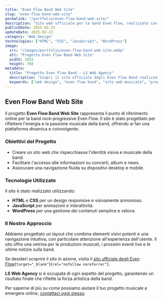 ```yaml
---
title: "Even Flow Band Web Site"
slug: "even-flow-band-web-site"
permalink: "/portfolio/even-flow-band-web-site/"
description: "Sito web ufficiale per la band Even Flow, realizzato con un design dinamico e una user experience coinvolgente."
publishDate: 2025-02-23
updateDate: 2025-02-23
category: "Web Design"
technologies: ["HTML", "CSS", "JavaScript", "WordPress"]
image:
  src: "/images/portfolio/even-flow-band-web-site.webp"
  alt: "Progetto Even Flow Band Web Site"
  width: 1024
  height: 768
metadata:
  title: "Progetto Even Flow Band - LS Web Agency"
  description: "Scopri il sito ufficiale degli Even Flow Band realizzato da LS Web Agency: design dinamico, user experience coinvolgente e personalizzata."
  keywords: ["web design", "even flow band", "sito web musicale", "progetto band musicale"]
---
```


## Even Flow Band Web Site

Il progetto **Even Flow Band Web Site** rappresenta il punto di riferimento online per la band rock-progressive Even Flow. Il sito è stato progettato per riflettere l'energia e la passione musicale della band, offrendo ai fan una piattaforma dinamica e coinvolgente.

### Obiettivi del Progetto

- Creare un sito web che rispecchiasse l'identità visiva e musicale della band.
- Facilitare l'accesso alle informazioni su concerti, album e news.
- Assicurare una navigazione fluida su dispositivi desktop e mobile.

### Tecnologie Utilizzate

Il sito è stato realizzato utilizzando:

- **HTML** e **CSS** per un design responsive e visivamente armonioso.
- **JavaScript** per animazioni e interattività.
- **WordPress** per una gestione dei contenuti semplice e veloce.

### Il Nostro Approccio

Abbiamo progettato un layout che combina elementi visivi potenti e una navigazione intuitiva, con particolare attenzione all'esperienza dell'utente. Il sito offre una vetrina per le produzioni musicali, i prossimi eventi live e le ultime notizie sulla band.

Se desideri scoprire il sito in azione, visita il [sito ufficiale degli Even Flow](https://www.bandevenflow.com){`target="_blank"`}{`rel="nofollow noreferrer"`}.

**LS Web Agency** si è occupata di ogni aspetto del progetto, garantendo un risultato finale che riflette la forza artistica della band.

Per saperne di più su come possiamo aiutare il tuo progetto musicale a emergere online, [contattaci oggi stesso](https://lucasanna.eu/contatti).
